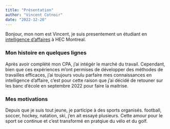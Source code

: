```yaml
---
title: "Présentation"
author: "Vincent Cotnoir"
date: "2022-12-20"
---
```


Bonjour, mon nom est Vincent, je suis presentement un étudiant en [intelligence d'affaires](https://www.hec.ca/programmes/maitrises/maitrise-intelligence-affaires/) à HEC Montreal.

### Mon histoire en quelques lignes

Après avoir complété mon CPA, j'ai intégér le marché du travail. Cependant, bien que ces expériences m'ont permises de développer des méthodes de travailles efficaces, j'ai toujours voulu parfaire mes connaissances en intelligence d'affaire, c'est pour cette raison que j'ai décidé de retouner sur les banc d'école en septembre 2022 pour faire la maitrise.

### Mes motivations

Depuis que je suis tout jeune, je participe à des sports organisés. football, soccer, hockey, natation, ski, j'en ait essayé plusieurs. Cette amour pour le sport se continue et c'est transformé en pratqiue du vélo et du golf.
